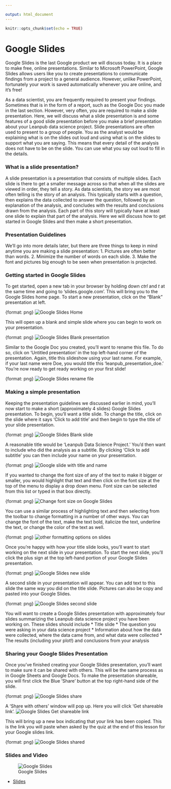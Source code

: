 ```yaml
---

output: html_document
---
```


```r
knitr::opts_chunk$set(echo = TRUE)
```

# Google Slides

Google Slides is the last Google product we will discuss today. It is a place to make free, online presentations. Similar to Microsoft PowerPoint, Google Slides allows users like you to create presentations to communicate findings from a project to a general audience. However, unlike PowerPoint, fortunately your work is saved automatically whenever you are online, and it's free!

As a data scientist, you are frequently required to present your findings. Sometimes that is in the form of a report, such as the Google Doc you made in the last section. However, very often, you are required to make a slide presentation. Here, we will discuss what a slide presentation is and some features of a good slide presentation before you make a brief presentation about your Leanpub data science project. Slide presentations are often used to present to a group of people. You as the analyst would be explaining what is on the slides out loud and using what is on the slides to support what you are saying. This means that every detail of the analysis does not have to be on the slide. You can use what you say out loud to fill in the details.

### What is a slide presentation?

A slide presentation is a presentation that consists of multiple slides. Each slide is there to get a smaller message across so that when all the slides are viewed in order, they tell a story. As data scientists, the story we are most often telling is the story of an analysis. This typically starts with a question, then explains the data collected to answer the question, followed by an explanation of the analysis, and concludes with the results and conclusions drawn from the analysis. Each part of this story will typically have at least one slide to explain that part of the analysis. Here we will discuss how to get started in Google Slides and then make a short presentation.

### Presentation Guidelines

We'll go into more details later, but there are three things to keep in mind anytime you are making a slide presentation:
1. Pictures are often better than words.
2. Minimize the number of words on each slide.
3. Make the font and pictures big enough to be seen when presentation is projected.


### Getting started in Google Slides

To get started, open a new tab in your browser by holding down _ctrl_ and _t_ at the same time and going to 'slides.google.com'. This will bring you to the Google Slides home page. To start a new presentation, click on the "Blank" presentation at left.

{format: png}
![Google Slides Home](https://docs.google.com/presentation/d/1sjOuMmP1oXuqvTMeKlAoOSCqD-TOncWraD67b_pzrUE/export/png?id=1sjOuMmP1oXuqvTMeKlAoOSCqD-TOncWraD67b_pzrUE&pageid=g2bfdb07292_0_151)

This will open up a blank and simple slide where you can begin to work on your presentation.

{format: png}
![Google Slides Blank presentation](https://docs.google.com/presentation/d/1sjOuMmP1oXuqvTMeKlAoOSCqD-TOncWraD67b_pzrUE/export/png?id=1sjOuMmP1oXuqvTMeKlAoOSCqD-TOncWraD67b_pzrUE&pageid=g2f978f5b03_0_2)

Similar to the Google Doc you created, you'll want to rename this file. To do so, click on 'Untitled presentation' in the top left-hand corner of the presentation. Again, title this slideshow using your last name. For example, if your last name were Doe, you would title this 'leanpub_presentation_doe.' You're now ready to get ready working on your first slide!

{format: png}
![Google Slides rename file](https://docs.google.com/presentation/d/1sjOuMmP1oXuqvTMeKlAoOSCqD-TOncWraD67b_pzrUE/export/png?id=1sjOuMmP1oXuqvTMeKlAoOSCqD-TOncWraD67b_pzrUE&pageid=g2f978f5b03_0_12)

### Making a simple presentation

Keeping the presentation guidelines we discussed earlier in mind, you'll now start to make a short (approximately 4 slides) Google Slides presentation. To begin, you'll want a title slide. To change the title, click on the slide where it says 'Click to add title' and then begin to type the title of your slide presentation.

{format: png}
![Google Slides Blank slide](https://docs.google.com/presentation/d/1sjOuMmP1oXuqvTMeKlAoOSCqD-TOncWraD67b_pzrUE/export/png?id=1sjOuMmP1oXuqvTMeKlAoOSCqD-TOncWraD67b_pzrUE&pageid=g2f978f5b03_0_115)

A reasonable title would be 'Leanpub Data Science Project.' You'd then want to include who did the analysis as a subtitle. By clicking 'Click to add subtitle' you can then include your name on your presentation.

{format: png}
![Google slide with title and name](https://docs.google.com/presentation/d/1sjOuMmP1oXuqvTMeKlAoOSCqD-TOncWraD67b_pzrUE/export/png?id=1sjOuMmP1oXuqvTMeKlAoOSCqD-TOncWraD67b_pzrUE&pageid=g2f978f5b03_0_123)

If you wanted to change the font size of any of the text to make it bigger or smaller, you would highlight that text and then click on the font size at the top of the menu to display a drop down menu. Font size can be selected from this list or typed in that box directly.

{format: png}
![Change font size on Google Slides](https://docs.google.com/presentation/d/1sjOuMmP1oXuqvTMeKlAoOSCqD-TOncWraD67b_pzrUE/export/png?id=1sjOuMmP1oXuqvTMeKlAoOSCqD-TOncWraD67b_pzrUE&pageid=g2f978f5b03_0_138)

You can use a similar process of highlighting text and then selecting from the toolbar to change formatting in a number of other ways. You can change the font of the text, make the text bold, italicize the text, underline the text, or change the color of the text as well.

{format: png}
![other formatting options on slides](https://docs.google.com/presentation/d/1sjOuMmP1oXuqvTMeKlAoOSCqD-TOncWraD67b_pzrUE/export/png?id=1sjOuMmP1oXuqvTMeKlAoOSCqD-TOncWraD67b_pzrUE&pageid=g2f978f5b03_0_148)

Once you're happy with how your title slide looks, you'll want to start working on the next slide in your presentation. To start the next slide, you'll click the plus sign at the top left-hand portion of your Google Slides presentation.

{format: png}
![Google Slides new slide](https://docs.google.com/presentation/d/1sjOuMmP1oXuqvTMeKlAoOSCqD-TOncWraD67b_pzrUE/export/png?id=1sjOuMmP1oXuqvTMeKlAoOSCqD-TOncWraD67b_pzrUE&pageid=g2f978f5b03_0_161)

A second slide in your presentation will appear. You can add text to this slide the same way you did on the title slide. Pictures can also be copy and pasted into your Google Slides.

{format: png}
![Google Slides second slide](https://docs.google.com/presentation/d/1sjOuMmP1oXuqvTMeKlAoOSCqD-TOncWraD67b_pzrUE/export/png?id=1sjOuMmP1oXuqvTMeKlAoOSCqD-TOncWraD67b_pzrUE&pageid=g2f978f5b03_0_169)

You will want to create a Google Slides presentation with approximately four slides summarizing the Leanpub data science project you have been working on. These slides should include
* Title slide
* The question you were asking in your data science project
* Information about how the data were collected, where the data came from, and what data were collected
* The results (including your plot!) and conclusions from your analysis

### Sharing your Google Slides Presentation

Once you've finished creating your Google Slides presentation, you'll want to make sure it can be shared with others. This will be the same process as in Google Sheets and Google Docs. To make the presentation shareable, you will first click the Blue 'Share' button at the top right-hand side of the slide.

{format: png}
![Google Slides share](https://docs.google.com/presentation/d/1sjOuMmP1oXuqvTMeKlAoOSCqD-TOncWraD67b_pzrUE/export/png?id=1sjOuMmP1oXuqvTMeKlAoOSCqD-TOncWraD67b_pzrUE&pageid=g2f978f5b03_0_32)

A 'Share with others' window will pop up. Here you will click 'Get shareable link'.
![Google Slides Get shareable link](https://docs.google.com/presentation/d/1sjOuMmP1oXuqvTMeKlAoOSCqD-TOncWraD67b_pzrUE/export/png?id=1sjOuMmP1oXuqvTMeKlAoOSCqD-TOncWraD67b_pzrUE&pageid=g2f978f5b03_0_184)

This will bring up a new box indicating that your link has been copied. This is the link you will paste when asked by the quiz at the end of this lesson for your Google slides link.

{format: png}
![Google Slides shared](https://docs.google.com/presentation/d/1sjOuMmP1oXuqvTMeKlAoOSCqD-TOncWraD67b_pzrUE/export/png?id=1sjOuMmP1oXuqvTMeKlAoOSCqD-TOncWraD67b_pzrUE&pageid=g2f978f5b03_0_188)


### Slides and Video

![Google Slides](https://youtu.be/nRFevt8u_yo)

* [Slides](https://docs.google.com/presentation/d/1sjOuMmP1oXuqvTMeKlAoOSCqD-TOncWraD67b_pzrUE/edit?usp=sharing)
